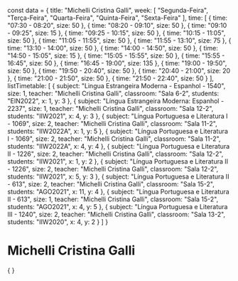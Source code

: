 const data = {
  title: "Michelli Cristina Galli",
  week: [
    "Segunda-Feira",
    "Terça-Feira",
    "Quarta-Feira",
    "Quinta-Feira",
    "Sexta-Feira"
  ],
  time: [
    {
      time: "07:30 - 08:20",
      size: 50
    },
    {
      time: "08:20 - 09:10",
      size: 50
    },
    {
      time: "09:10 - 09:25",
      size: 15
    },
    {
      time: "09:25 - 10:15",
      size: 50
    },
    {
      time: "10:15 - 11:05",
      size: 50
    },
    {
      time: "11:05 - 11:55",
      size: 50
    },
    {
      time: "11:55 - 13:10",
      size: 75
    },
    {
      time: "13:10 - 14:00",
      size: 50
    },
    {
      time: "14:00 - 14:50",
      size: 50
    },
    {
      time: "14:50 - 15:05",
      size: 15
    },
    {
      time: "15:05 - 15:55",
      size: 50
    },
    {
      time: "15:55 - 16:45",
      size: 50
    },
    {
      time: "16:45 - 19:00",
      size: 135
    },
    {
      time: "19:00 - 19:50",
      size: 50
    },
    {
      time: "19:50 - 20:40",
      size: 50
    },
    {
      time: "20:40 - 21:00",
      size: 20
    },
    {
      time: "21:00 - 21:50",
      size: 50
    },
    {
      time: "21:50 - 22:40",
      size: 50
    }
  ],
  listTimetable: [
    {
      subject: "Lingua Estrangeira Moderna - Espanhol - 1540",
      size: 1,
      teacher: "Michelli Cristina Galli",
      classroom: "Sala 6-2",
      students: "EIN2022",
      x: 1,
      y: 3
    },
    {
      subject: "Língua Estrangeira Moderna: Espanhol - 2237",
      size: 1,
      teacher: "Michelli Cristina Galli",
      classroom: "Sala 12-2",
      students: "IIW2021",
      x: 4,
      y: 3
    },
    {
      subject: "Língua Portuguesa e Literatura I - 1069",
      size: 2,
      teacher: "Michelli Cristina Galli",
      classroom: "Sala 11-2",
      students: "IIW2022A",
      x: 1,
      y: 5
    },
    {
      subject: "Língua Portuguesa e Literatura I - 1069",
      size: 2,
      teacher: "Michelli Cristina Galli",
      classroom: "Sala 11-2",
      students: "IIW2022A",
      x: 4,
      y: 4
    },
    {
      subject: "Língua Portuguesa e Literatura II - 1226",
      size: 2,
      teacher: "Michelli Cristina Galli",
      classroom: "Sala 12-2",
      students: "IIW2021",
      x: 1,
      y: 2
    },
    {
      subject: "Língua Portuguesa e Literatura II - 1226",
      size: 2,
      teacher: "Michelli Cristina Galli",
      classroom: "Sala 12-2",
      students: "IIW2021",
      x: 5,
      y: 3
    },
    {
      subject: "Língua Portuguesa e Literatura II - 613",
      size: 2,
      teacher: "Michelli Cristina Galli",
      classroom: "Sala 15-2",
      students: "AGO2021",
      x: 11,
      y: 4
    },
    {
      subject: "Língua Portuguesa e Literatura II - 613",
      size: 1,
      teacher: "Michelli Cristina Galli",
      classroom: "Sala 15-2",
      students: "AGO2021",
      x: 4,
      y: 5
    },
    {
      subject: "Língua Portuguesa e Literatura III - 1240",
      size: 2,
      teacher: "Michelli Cristina Galli",
      classroom: "Sala 13-2",
      students: "IIW2020",
      x: 4,
      y: 2
    }
  ]
}

# Michelli Cristina Galli

<div>
    {
        <Grid
            title={data.title}
            weekDays={data.week}
            time={data.time}
            listClasses={data.listTimetable}
        />
    }
</div>
